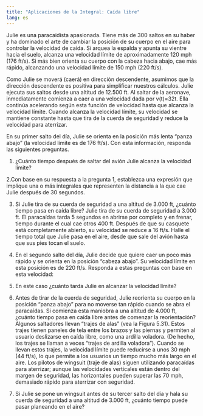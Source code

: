 ```yaml
---
title: "Aplicaciones de la Integral: Caída libre"
lang: es
---
```


Julie es una paracaidista apasionada. Tiene más de 300 saltos en su haber y ha dominado el arte de cambiar la posición de su cuerpo en el aire para controlar la velocidad de caída. Si arquea la espalda y apunta su vientre hacia el suelo, alcanza una velocidad límite de aproximadamente 120 mph (176 ft/s). Si más bien orienta su cuerpo con la cabeza hacia abajo, cae más rápido, alcanzando una velocidad límite de 150 mph (220 ft/s).

Como Julie se moverá (caerá) en dirección descendente, asumimos que la dirección descendente es positiva para simplificar nuestros cálculos. Julie ejecuta sus saltos desde una altitud de 12.500 ft. Al saltar de la aeronave, inmediatamente comienza a caer a una velocidad dada por  v(t)=32t.  Ella continúa acelerando según esta función de velocidad hasta que alcanza la velocidad límite. Cuando alcanza la velocidad límite, su velocidad se mantiene constante hasta que tira de la cuerda de seguridad y reduce la velocidad para aterrizar.

En su primer salto del día, Julie se orienta en la posición más lenta "panza abajo" (la velocidad límite es de 176 ft/s). Con esta información, responda las siguientes preguntas.

1. ¿Cuánto tiempo después de saltar del avión Julie alcanza la velocidad límite?

2.Con base en su respuesta a la pregunta 1, establezca una expresión que implique una o más integrales que representen la distancia a la que cae Julie después de 30 segundos.

3. Si Julie tira de su cuerda de seguridad a una altitud de 3.000 ft, ¿cuánto tiempo pasa en caída libre?
Julie tira de su cuerda de seguridad a 3.000 ft. El paracaídas tarda 5 segundos en abrirse por completo y en frenar, tiempo durante el cual cae otros 400 ft. Después de que su casquete está completamente abierto, su velocidad se reduce a 16 ft/s. Halle el tiempo total que Julie pasa en el aire, desde que sale del avión hasta que sus pies tocan el suelo.

4. En el segundo salto del día, Julie decide que quiere caer un poco más rápido y se orienta en la posición "cabeza abajo". Su velocidad límite en esta posición es de 220 ft/s. Responda a estas preguntas con base en esta velocidad:

5. En este caso ¿cuánto tarda Julie en alcanzar la velocidad límite?
6. Antes de tirar de la cuerda de seguridad, Julie reorienta su cuerpo en la posición "panza abajo" para no moverse tan rápido cuando se abra el paracaídas. Si comienza esta maniobra a una altitud de 4.000 ft, ¿cuánto tiempo pasa en caída libre antes de comenzar la reorientación?
Algunos saltadores llevan "trajes de alas" (vea la Figura 5.31). Estos trajes tienen paneles de tela entre los brazos y las piernas y permiten al usuario deslizarse en caída libre, como una ardilla voladora. (De hecho, los trajes se llaman a veces "trajes de ardilla voladora"). Cuando se llevan estos trajes, la velocidad límite puede reducirse a unos 30 mph (44 ft/s), lo que permite a los usuarios un tiempo mucho más largo en el aire. Los pilotos de wingsuit (traje de alas) siguen utilizando paracaídas para aterrizar; aunque las velocidades verticales están dentro del margen de seguridad, las horizontales pueden superar las 70 mph, demasiado rápido para aterrizar con seguridad.
7. Si Julie se pone un wingsuit antes de su tercer salto del día y hala su cuerda de seguridad a una altitud de 3.000 ft, ¿cuánto tiempo puede pasar planeando en el aire?

